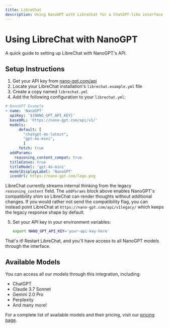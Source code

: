 ```yaml
---
title: LibreChat
description: Using NanoGPT with LibreChat for a ChatGPT-like interface
---
```


# Using LibreChat with NanoGPT

A quick guide to setting up LibreChat with NanoGPT's API.

## Setup Instructions

1. Get your API key from [nano-gpt.com/api](https://nano-gpt.com/api)
2. Locate your LibreChat installation's `librechat.example.yml` file
3. Create a copy named `librechat.yml`
4. Add the following configuration to your `librechat.yml`:

```yaml
# NanoGPT Example
- name: 'NanoGPT'
  apiKey: '${NANO_GPT_API_KEY}'
  baseURL: 'https://nano-gpt.com/api/v1/'
  models:
      default: [
        "chatgpt-4o-latest",
        "gpt-4o-mini",
        ]
      fetch: true
  addParams:
    reasoning_content_compat: true
  titleConvo: true
  titleModel: 'gpt-4o-mini'
  modelDisplayLabel: 'NanoGPT'
  iconUrl: https://nano-gpt.com/logo.png
```

LibreChat currently streams internal thinking from the legacy `reasoning_content` field. The `addParams` block above enables NanoGPT's compatibility shim so LibreChat can render thoughts without additional changes. If you would rather not send the compatibility flag, you can instead point LibreChat at `https://nano-gpt.com/api/v1legacy/` which keeps the legacy response shape by default.

5. Set your API key in your environment variables:
   ```bash
   export NANO_GPT_API_KEY='your-api-key-here'
   ```

That's it! Restart LibreChat, and you'll have access to all NanoGPT models through the interface.

## Available Models

You can access all our models through this integration, including:
- ChatGPT
- Claude 3.7 Sonnet
- Gemini 2.0 Pro
- Perplexity
- And many more!

For a complete list of available models and their pricing, visit our [pricing page](https://nano-gpt.com/pricing).
